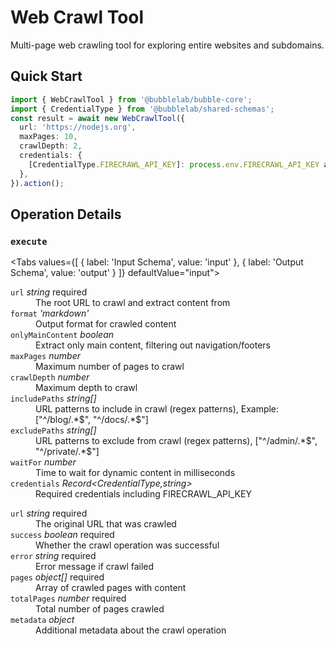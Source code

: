# Web Crawl Tool

Multi-page web crawling tool for exploring entire websites and subdomains.


## Quick Start

```typescript
import { WebCrawlTool } from '@bubblelab/bubble-core';
import { CredentialType } from '@bubblelab/shared-schemas';
const result = await new WebCrawlTool({
  url: 'https://nodejs.org',
  maxPages: 10,
  crawlDepth: 2,
  credentials: {
    [CredentialType.FIRECRAWL_API_KEY]: process.env.FIRECRAWL_API_KEY as string,
  },
}).action();
```

## Operation Details

### `execute`

<Tabs values={[
  { label: 'Input Schema', value: 'input' },
  { label: 'Output Schema', value: 'output' }
]} defaultValue="input">
  <TabItem value="input">

<div className="schema-card">
<dl>
  <dt><code>url</code> <em>string</em> <span style={{color:'#d32f2f',fontWeight:600}}>required</span></dt>
  <dd>The root URL to crawl and extract content from</dd>

  <dt><code>format</code> <em>'markdown'</em> </dt>
  <dd>Output format for crawled content</dd>

  <dt><code>onlyMainContent</code> <em>boolean</em> </dt>
  <dd>Extract only main content, filtering out navigation/footers</dd>

  <dt><code>maxPages</code> <em>number</em> </dt>
  <dd>Maximum number of pages to crawl</dd>

  <dt><code>crawlDepth</code> <em>number</em> </dt>
  <dd>Maximum depth to crawl</dd>

  <dt><code>includePaths</code> <em>string[]</em> </dt>
  <dd>URL patterns to include in crawl (regex patterns), Example: ["^/blog/.*$", "^/docs/.*$"]</dd>

  <dt><code>excludePaths</code> <em>string[]</em> </dt>
  <dd>URL patterns to exclude from crawl (regex patterns), ["^/admin/.*$", "^/private/.*$"]</dd>

  <dt><code>waitFor</code> <em>number</em> </dt>
  <dd>Time to wait for dynamic content in milliseconds</dd>

  <dt><code>credentials</code> <em>Record&lt;CredentialType,string&gt;</em> </dt>
  <dd>Required credentials including FIRECRAWL_API_KEY</dd>
</dl>

</div>

  </TabItem>
  <TabItem value="output">

<div className="schema-card">
<dl>
  <dt><code>url</code> <em>string</em> <span style={{color:'#d32f2f',fontWeight:600}}>required</span></dt>
  <dd>The original URL that was crawled</dd>

  <dt><code>success</code> <em>boolean</em> <span style={{color:'#d32f2f',fontWeight:600}}>required</span></dt>
  <dd>Whether the crawl operation was successful</dd>

  <dt><code>error</code> <em>string</em> <span style={{color:'#d32f2f',fontWeight:600}}>required</span></dt>
  <dd>Error message if crawl failed</dd>

  <dt><code>pages</code> <em>object[]</em> <span style={{color:'#d32f2f',fontWeight:600}}>required</span></dt>
  <dd>Array of crawled pages with content</dd>

  <dt><code>totalPages</code> <em>number</em> <span style={{color:'#d32f2f',fontWeight:600}}>required</span></dt>
  <dd>Total number of pages crawled</dd>

  <dt><code>metadata</code> <em>object</em> </dt>
  <dd>Additional metadata about the crawl operation</dd>
</dl>

</div>

  </TabItem>
</Tabs>

